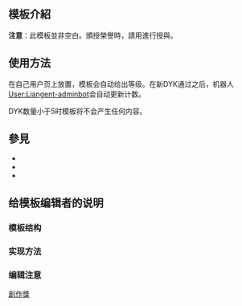 <IncludeOnly><!-- 在這裡加入模板的保護標識 --></IncludeOnly>
<!-- 在本行下編輯模板說明 -->
{{esoteric}}
== 模板介紹 ==
'''注意'''：此模板並非空白。頒授榮譽時，請用'''{{tl|ProduceEncouragement|級數}}'''進行授與。

== 使用方法 ==
在自己用户页上放置{{tl|ProduceEncouragement|count<nowiki>=</nowiki>''DYK数量''}}，模板会自动给出等级。在新DYK通过之后，机器人[[User:‎Liangent-adminbot]]会自动更新计数。

DYK数量小于5时模板将不会产生任何内容。{{kidding|如果希望显示“[[:Category:0级维基创作奖|0级维基创作奖]]”，可手动添加{{tl|ProduceEncouragement|0}}。}}

== 參見 ==
*{{tlx|User ProduceStar}}
*{{tlx|User HKProduceAward}}
*{{tlx|0級維基創作獎}}

== 给模板编辑者的说明 ==
=== 模板结构 ===
=== 实现方法 ===
=== 编辑注意 ===

<IncludeOnly>
<!-- 本行下加入模板的分類 -->
[[Category:維基榮譽模板|創作獎]]
[[Category:维基创作奖| ]]
<!-- 本行下加入模板的跨語言鏈接 -->

</IncludeOnly>